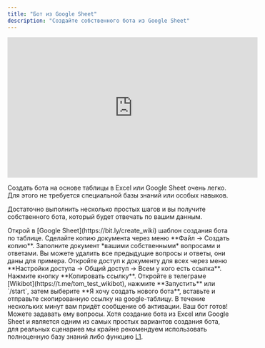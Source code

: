 ```yaml
---
title: "Бот из Google Sheet"
description: "Создайте собственного бота из Google Sheet"
---
```


<iframe width="560" height="315" src="https://www.youtube.com/embed/08UIVrTSQY0?si=ntsKId8JlcaHJBsp" title="YouTube video player" frameborder="0" allow="accelerometer; autoplay; clipboard-write; encrypted-media; gyroscope; picture-in-picture; web-share" allowfullscreen></iframe>

Создать бота на основе таблицы в Excel или Google Sheet очень легко. Для этого не требуется специальной базы знаний или особых навыков.

Достаточно выполнить несколько простых шагов и вы получите собственного бота, который будет отвечать по вашим данным.

<Steps>
  <Step title="Откройте шаблон">
    Открой в [Google Sheet](https://bit.ly/create_wiki) шаблон создания бота по таблице.
  </Step>
  <Step title="Сделайте копию">
    Сделайте копию документа через меню **Файл -> Создать копию**.
  </Step>
  <Step title="Составьте вопросы и ответы">
    Заполните документ *вашими собственными* вопросами и ответами. Вы можете удалить все предыдущие вопросы и ответы, они даны для примера.
  </Step>
  <Step title="Дайте доступ по ссылке">
    Откройте доступ к документу для всех через меню **Настройки доступа -> Общий доступ -> Всем у кого есть ссылка**. Нажмите кнопку **Копировать ссылку**.
  </Step>
  <Step title="Создайте бота в Wikibot">
  Откройте в телеграме [Wikibot](https://t.me/tom_test_wikibot), нажмите **Запустить** или `/start`, затем выберите **Я хочу создать нового бота**, вставьте и отправьте скопированную ссылку на google-таблицу.
  </Step>
  <Step title="Дождитесь активации">
  В течение нескольких минут вам придёт сообщение об активации. Ваш бот готов! Можете задавать ему вопросы.
  </Step>
</Steps>

<Note>
Хотя создание бота из Excel или Google Sheet и является одним из самых простых вариантов создания бота, для реальных сценариев мы крайне рекомендуем использовать полноценную базу знаний либо функцию <a href="lk/learn#vopros-otvet">L1</a>.
</Note>
